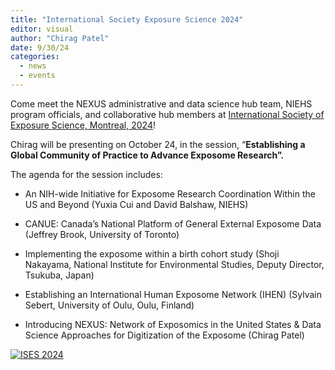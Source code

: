 ```yaml
---
title: "International Society Exposure Science 2024"
editor: visual
author: "Chirag Patel"
date: 9/30/24
categories:
  - news
  - events
---
```


Come meet the NEXUS administrative and data science hub team, NIEHS program officials, and collaborative hub members at [International Society of Exposure Science, Montreal, 2024](https://www.intlexposurescience.org/ises-2024-annual-meeting/)!

Chirag will be presenting on October 24, in the session, "**Establishing a Global Community of Practice to Advance Exposome Research".**

The agenda for the session includes:

-   An NIH-wide Initiative for Exposome Research Coordination Within the US and Beyond (Yuxia Cui and David Balshaw, NIEHS)

-   CANUE: Canada’s National Platform of General External Exposome Data (Jeffrey Brook, University of Toronto)

-   Implementing the exposome within a birth cohort study (Shoji Nakayama, National Institute for Environmental Studies, Deputy Director, Tsukuba, Japan)

-   Establishing an International Human Exposome Network (IHEN) (Sylvain Sebert, University of Oulu, Oulu, Finland)

-   Introducing NEXUS: Network of Exposomics in the United States & Data Science Approaches for Digitization of the Exposome (Chirag Patel)

[![ISES 2024](ises2024.png){fig-align="center"}](https://www.intlexposurescience.org/ises-2024-annual-meeting/)
